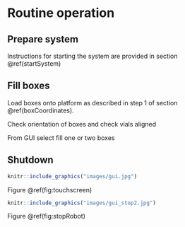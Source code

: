 # Routine operation {#operation}

## Prepare system

Instructions for starting the system are provided in section \@ref(startSystem)


## Fill boxes
Load boxes onto platform as described in step 1 of section \@ref(boxCoordinates).

Check orientation of boxes and check vials aligned

From GUI select fill one or two boxes

## Shutdown







```r
knitr::include_graphics("images/gui.jpg")
```




Figure \@ref(fig:touchscreen)

```r
knitr::include_graphics("images/gui_stop2.jpg")
```

Figure \@ref(fig:stopRobot)
